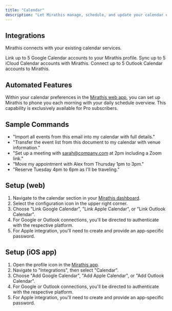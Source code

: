 ```yaml
---
title: "Calendar"
description: "Let Mirathis manage, schedule, and update your calendar events"
---
```


## Integrations

Mirathis connects with your existing calendar services.

<CardGroup cols={1}>
  <Card title="Google Calendar" icon="google" iconType="sharp-solid" horizontal>
    Link up to 5 Google Calendar accounts to your Mirathis profile.
  </Card>
  <Card title="Apple Calendar" icon="apple" iconType="sharp-solid" horizontal>
    Sync up to 5 iCloud Calendar accounts with Mirathis.
  </Card>
  <Card title="Outlook Calendar" icon="microsoft" iconType="sharp-solid" horizontal>
    Connect up to 5 Outlook Calendar accounts to Mirathis.
  </Card>
</CardGroup>

## Automated Features

Within your calendar preferences in the [Mirathis web app](https://mirathis.app), you can set up Mirathis to phone you each morning with your daily schedule overview. This capability is exclusively available for Pro subscribers.

## Sample Commands

- "Import all events from this email into my calendar with full details."
- "Transfer the event list from this document to my calendar with venue information."
- "Set up a meeting with [sarah@company.com](mailto:sarah@company.com) at 2pm including a Zoom link."
- "Move my appointment with Alex from Thursday 1pm to 3pm."
- "Reserve Tuesday 4pm to 6pm as I'll be traveling."

## Setup (web)

1. Navigate to the calendar section in your [Mirathis dashboard](https://mirathis.app).
2. Select the configuration icon in the upper right corner.
3. Choose "Link Google Calendar", "Link Apple Calendar", or "Link Outlook Calendar".
4. For Google or Outlook connections, you'll be directed to authenticate with the respective platform.
5. For Apple integration, you'll need to create and provide an app-specific password.

## Setup (iOS app)

1. Open the profile icon in the [Mirathis app](https://mirathis.app).
2. Navigate to "Integrations", then select "Calendar".
3. Choose "Add Google Calendar", "Add Apple Calendar", or "Add Outlook Calendar".
4. For Google or Outlook connections, you'll be directed to authenticate with the respective platform.
5. For Apple integration, you'll need to create and provide an app-specific password.